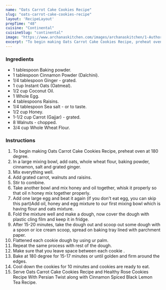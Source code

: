 ---
name: "Oats Carrot Cake Cookies Recipe"
slug: "oats-carrot-cake-cookies-recipe"
layout: 'RecipeLayout'
prepTime: "48"
cuisine: "Continental"
cuisineSlug: "continental"
image: "https://www.archanaskitchen.com/images/archanaskitchen/1-Author/pooja/Oats_Carrot_cake_cookies_.jpg"
excerpt: "To begin making Oats Carrot Cake Cookies Recipe, preheat oven at 180 degree"
---

### Ingredients

- 1 tablespoon Baking powder.
- 1 tablespoon Cinnamon Powder (Dalchini).
- 1/4 tablespoon Ginger - grated.
- 1 cup Instant Oats (Oatmeal).
- 1/2 cup Coconut Oil.
- 1 Whole Egg.
- 4 tablespoons Raisins.
- 1/4 tablespoon Sea salt - or to taste.
- 1/2 cup Honey.
- 1-1/2 cup Carrot (Gajjar) - grated.
- 8 Walnuts - chopped.
- 3/4 cup Whole Wheat Flour.

### Instructions

1. To begin making Oats Carrot Cake Cookies Recipe, preheat oven at 180 degree.
1. In a large mixing bowl, add oats, whole wheat flour, baking powder, cinnamon, salt and grated ginger.
1. Mix everything well.
1. Add grated carrot, walnuts and raisins.
1. Stir to combine.
1. Take another bowl and mix honey and oil together, whisk it properly so that oil n honey mix together properly.
1. Add one large egg and beat it again (if you don't eat egg, you can skip this part)Add oil, honey and egg mixture to our first mixing bowl which is having flour and oats mixture.
1. Fold the mixture well and make a dough, now cover the dough with plastic cling film and keep it in fridge.
1. After 15-20 minutes, take the dough out and scoop out some dough with a spoon or ice cream scoop, spread on baking tray lined with parchment paper.
1. Flattened each cookie dough by using ur palm.
1. Repeat the same process with rest of the dough.
1. Make sure that you leave space between each cookie .
1. Bake at 180 degree for 15-17 minutes or until golden and firm around the edges.
1. Cool down the cookies for 10 minutes and cookies are ready to eat.
1. Serve Oats Carrot Cake Cookies Recipe and Healthy Rose Cookies Recipe With Persian Twist along with Cinnamon Spiced Black Lemon Tea Recipe.
